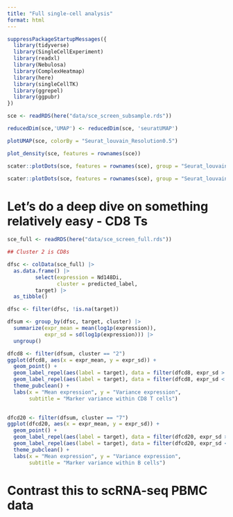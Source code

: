 ```yaml
---
title: "Full single-cell analysis"
format: html
---
```


```r
suppressPackageStartupMessages({
  library(tidyverse)
  library(SingleCellExperiment)
  library(readxl)
  library(Nebulosa)
  library(ComplexHeatmap)
  library(here)
  library(singleCellTK)
  library(ggrepel)
  library(ggpubr)
})
```

```r
sce <- readRDS(here("data/sce_screen_subsample.rds"))
```

```r
reducedDim(sce,'UMAP') <- reducedDim(sce, 'seuratUMAP')
```



```r
plotUMAP(sce, colorBy = "Seurat_louvain_Resolution0.5")
```

```r

plot_density(sce, features = rownames(sce))
```
```r
scater::plotDots(sce, features = rownames(sce), group = "Seurat_louvain_Resolution0.5", center=TRUE, scale=TRUE)
```
```r
scater::plotDots(sce, features = rownames(sce), group = "Seurat_louvain_Resolution0.5", zlim = c(2, 5))
```

# Let's do a deep dive on something relatively easy - CD8 Ts

```r
sce_full <- readRDS(here("data/sce_screen_full.rds"))
```

```r
## Cluster 2 is CD8s

dfsc <- colData(sce_full) |> 
  as.data.frame() |> 
         select(expression = Nd148Di,
                cluster = predicted_label,
         target) |> 
  as_tibble() 

dfsc <- filter(dfsc, !is.na(target))

```

```r
dfsum <- group_by(dfsc, target, cluster) |> 
  summarize(expr_mean = mean(log1p(expression)),
            expr_sd = sd(log1p(expression))) |> 
  ungroup()
```

```r
dfcd8 <- filter(dfsum, cluster == "2")
ggplot(dfcd8, aes(x = expr_mean, y = expr_sd)) +
  geom_point() +
  geom_label_repel(aes(label = target), data = filter(dfcd8, expr_sd > 1)) +
  geom_label_repel(aes(label = target), data = filter(dfcd8, expr_sd < 0.5, expr_mean > 4)) +
  theme_pubclean() +
  labs(x = "Mean expression", y = "Variance expression",
       subtitle = "Marker variance within CD8 T cells")
  
```

```r
dfcd20 <- filter(dfsum, cluster == "7")
ggplot(dfcd20, aes(x = expr_mean, y = expr_sd)) +
  geom_point() +
  geom_label_repel(aes(label = target), data = filter(dfcd20, expr_sd > 1.4)) +
  geom_label_repel(aes(label = target), data = filter(dfcd20, expr_sd < 0.5, expr_mean > 4)) +
  theme_pubclean() +
  labs(x = "Mean expression", y = "Variance expression",
       subtitle = "Marker variance within B cells")
```




# Contrast this to scRNA-seq PBMC data




